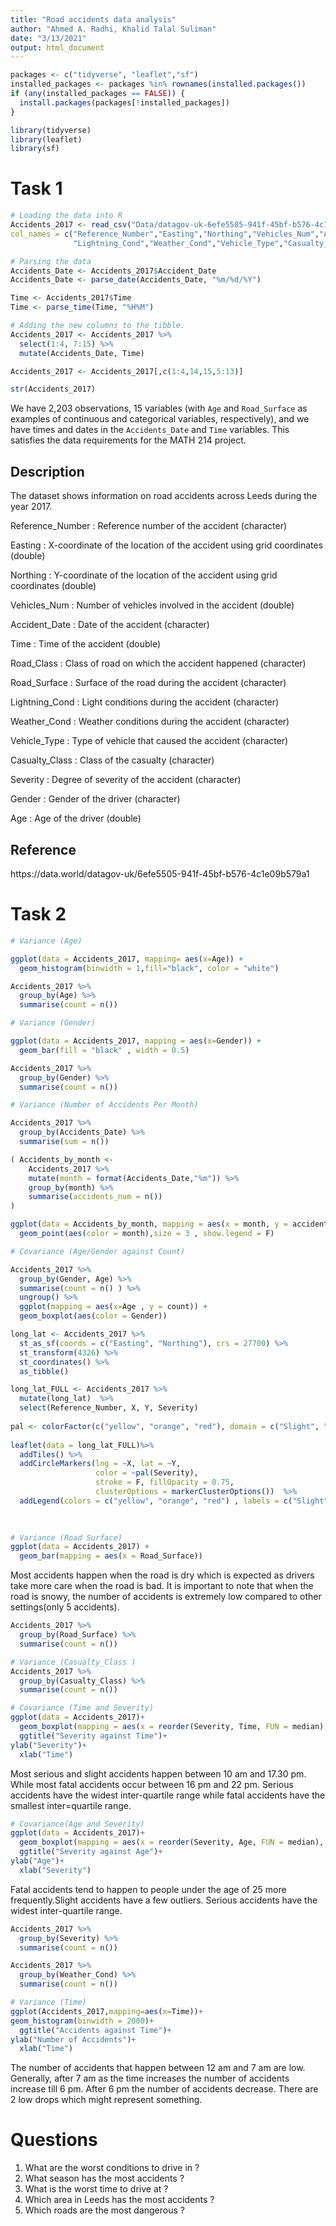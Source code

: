 ```yaml
---
title: "Road accidents data analysis"
author: "Ahmed A. Radhi, Khalid Talal Suliman"
date: "3/13/2021"
output: html_document
---
```


```r

packages <- c("tidyverse", "leaflet","sf")
installed_packages <- packages %in% rownames(installed.packages())
if (any(installed_packages == FALSE)) {
  install.packages(packages[!installed_packages])
}

library(tidyverse)
library(leaflet)
library(sf)
```

# Task 1

```r
# Loading the data into R 
Accidents_2017 <- read_csv("Data/datagov-uk-6efe5505-941f-45bf-b576-4c1e09b579a1/2017-8.csv", 
col_names = c("Reference_Number","Easting","Northing","Vehicles_Num","Accident_Date","Time","Road_Class","Road_Surface",
              "Lightning_Cond","Weather_Cond","Vehicle_Type","Casualty_Class","Severity","Gender","Age"), skip = 1)

# Parsing the data
Accidents_Date <- Accidents_2017$Accident_Date
Accidents_Date <- parse_date(Accidents_Date, "%m/%d/%Y")

Time <- Accidents_2017$Time
Time <- parse_time(Time, "%H%M")

# Adding the new columns to the tibble.
Accidents_2017 <- Accidents_2017 %>%
  select(1:4, 7:15) %>%
  mutate(Accidents_Date, Time) 

Accidents_2017 <- Accidents_2017[,c(1:4,14,15,5:13)]

```

```r
str(Accidents_2017)
```


We have 2,203 observations, 15 variables (with `Age` and `Road_Surface` as examples of continuous and categorical variables, respectively), and we have times and dates in the `Accidents_Date` and `Time` variables. This satisfies the data requirements for the MATH 214 project.

## Description 
The dataset shows information on road accidents across Leeds during the year 2017.

 Reference_Number : Reference number of the accident (character)
 
 Easting          : X-coordinate of the location of the accident                         using grid coordinates (double)
 
 Northing         : Y-coordinate of the location of the accident                         using grid coordinates (double)
 
 Vehicles_Num     : Number of vehicles involved in the accident                          (double)
 
 Accident_Date    : Date of the accident (character)
 
 Time             : Time of the accident (double)
 
 Road_Class       : Class of road on which the accident happened                         (character)
 
 Road_Surface     : Surface of the road during the accident                              (character)
 
 Lightning_Cond   : Light conditions during the accident
                     (character)
                     
 Weather_Cond     : Weather conditions during the accident 
                     (character)
                     
 Vehicle_Type     : Type of vehicle that caused the accident
                     (character)
                     
 Casualty_Class   : Class of the casualty (character)
 
 Severity         : Degree of severity of the accident (character)
 
 Gender           : Gender of the driver (character)
 
 Age              : Age of the driver (double)

## Reference 
https://data.world/datagov-uk/6efe5505-941f-45bf-b576-4c1e09b579a1

# Task 2

```r
# Variance (Age)

ggplot(data = Accidents_2017, mapping= aes(x=Age)) +
  geom_histogram(binwidth = 1,fill="black", color = "white") 

Accidents_2017 %>%
  group_by(Age) %>%
  summarise(count = n())

```

```r
# Variance (Gender)

ggplot(data = Accidents_2017, mapping = aes(x=Gender)) + 
  geom_bar(fill = "black" , width = 0.5)

Accidents_2017 %>%
  group_by(Gender) %>%
  summarise(count = n())
```


```r
# Variance (Number of Accidents Per Month)

Accidents_2017 %>%
  group_by(Accidents_Date) %>%
  summarise(sum = n())

( Accidents_by_month <- 
    Accidents_2017 %>%
    mutate(month = format(Accidents_Date,"%m")) %>%
    group_by(month) %>%
    summarise(accidents_num = n())
)

ggplot(data = Accidents_by_month, mapping = aes(x = month, y = accidents_num)) +
  geom_point(aes(color = month),size = 3 , show.legend = F)

```


```r

# Covariance (Age/Gender against Count)

Accidents_2017 %>%
  group_by(Gender, Age) %>%
  summarise(count = n() ) %>%
  ungroup() %>%
  ggplot(mapping = aes(x=Age , y = count)) +
  geom_boxplot(aes(color = Gender))

```



```r

long_lat <- Accidents_2017 %>%
  st_as_sf(coords = c("Easting", "Northing"), crs = 27700) %>%
  st_transform(4326) %>%
  st_coordinates() %>%
  as_tibble()

long_lat_FULL <- Accidents_2017 %>%
  mutate(long_lat)  %>%
  select(Reference_Number, X, Y, Severity)
  
pal <- colorFactor(c("yellow", "orange", "red"), domain = c("Slight", "Serious", "Fatal"))
                   
leaflet(data = long_lat_FULL)%>%
  addTiles() %>%
  addCircleMarkers(lng = ~X, lat = ~Y, 
                   color = ~pal(Severity),
                   stroke = F, fillOpacity = 0.75,
                   clusterOptions = markerClusterOptions())  %>%
  addLegend(colors = c("yellow", "orange", "red") , labels = c("Slight", "Serious", "Fatal"))
  
             
```



```r
# Variance (Road Surface)
ggplot(data = Accidents_2017) +
  geom_bar(mapping = aes(x = Road_Surface))
```

Most accidents happen when the road is dry which is expected as drivers take more care when the road is bad. It is important to note that when the road is snowy, the number of accidents is extremely low compared to other settings(only 5 accidents).

```r
Accidents_2017 %>%
  group_by(Road_Surface) %>%
  summarise(count = n())
```

```r
# Variance (Casualty_Class )
Accidents_2017 %>%
  group_by(Casualty_Class) %>%
  summarise(count = n())

```


```r
# Covariance (Time and Severity)
ggplot(data = Accidents_2017)+ 
  geom_boxplot(mapping = aes(x = reorder(Severity, Time, FUN = median), y = Time))+ coord_flip()+
  ggtitle("Severity against Time")+
ylab("Severity")+
  xlab("Time")
```
Most serious and slight accidents happen between 10 am and 17.30 pm. While most fatal accidents occur between 16 pm and 22 pm. Serious accidents have the widest inter-quartile range while fatal accidents have the smallest inter=quartile range.   


```r
# Covariance(Age and Severity)
ggplot(data = Accidents_2017)+ 
  geom_boxplot(mapping = aes(x = reorder(Severity, Age, FUN = median), y = Age))+ coord_flip()+
  ggtitle("Severity against Age")+
ylab("Age")+
  xlab("Severity")
```

Fatal accidents tend to happen to people under the age of 25 more frequently.Slight accidents have a few outliers. Serious accidents have the widest inter-quartile range.

```r
Accidents_2017 %>%
  group_by(Severity) %>%
  summarise(count = n())

```

```r
Accidents_2017 %>%
  group_by(Weather_Cond) %>%
  summarise(count = n())
```

```r
# Variance (Time)
ggplot(Accidents_2017,mapping=aes(x=Time))+
geom_histogram(binwidth = 2000)+
  ggtitle("Accidents against Time")+
ylab("Number of Accidents")+
  xlab("Time")
```
The number of accidents that happen between 12 am and 7 am are low.
Generally, after 7 am as the time increases the number of accidents increase till 6 pm. After 6 pm the number of accidents decrease. There are 2 low drops which might represent something. 

# Questions

1. What are the worst conditions to drive in ?
2. What season has the most accidents ?
3. What is the worst time to drive at ?
4. Which area in Leeds has the most accidents ?
5. Which roads are the most dangerous ?


